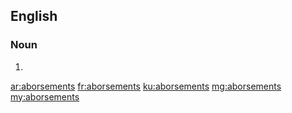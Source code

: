 ==English==

===Noun===
{{head|en}}

# {{plural of|aborsement}}

[[ar:aborsements]]
[[fr:aborsements]]
[[ku:aborsements]]
[[mg:aborsements]]
[[my:aborsements]]